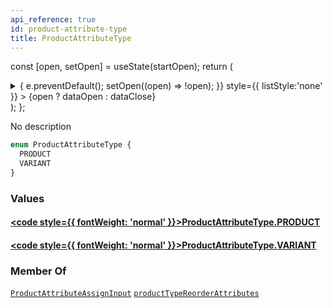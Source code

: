 ```yaml
---
api_reference: true
id: product-attribute-type
title: ProductAttributeType
---
```






const [open, setOpen] = useState(startOpen);
return (
<details {...(open ? { open: true } : {})} className="details" style={{ border:'none', boxShadow:'none', background:'var(--ifm-background-color)' }}>
<summary
onClick={(e) => {
e.preventDefault();
setOpen((open) => !open);
}}
style={{ listStyle:'none' }} >
{open ? dataOpen : dataClose}
</summary>
{open && children}
</details>
);
};

No description

```graphql
enum ProductAttributeType {
  PRODUCT
  VARIANT
}
```

### Values

#### [<code style={{ fontWeight: 'normal' }}>ProductAttributeType.<b>PRODUCT</b></code>](#)

#### [<code style={{ fontWeight: 'normal' }}>ProductAttributeType.<b>VARIANT</b></code>](#)

### Member Of

[`ProductAttributeAssignInput`](../../../api-reference/products/inputs/product-attribute-assign-input.mdx) <Badge class="badge badge--secondary" text="input"/><Bullet />[`productTypeReorderAttributes`](../../../api-reference/products/mutations/product-type-reorder-attributes.mdx) <Badge class="badge badge--secondary" text="mutation"/>
